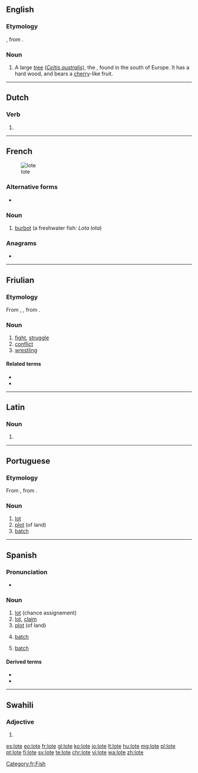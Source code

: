 ==English==

===Etymology===
{{etyl|la|en}} {{lena}} {{term|lotus|lang=la}}, from {{etyl|grc|-}} {{m|grc|λωτός||lotus}}.

===Noun===
{{en-noun}}

# A large [[tree]] (''[[Celtis australis]]''), the {{vern|European nettle tree|pedia=1}}, found in the south of Europe. It has a hard wood, and bears a [[cherry]]-like fruit.
#: {{rfquotek|Eng. Cyc.}}

{{Webster 1913}}

{{catlangcode|en|Fruits|Trees}}

----

==Dutch==

===Verb===
{{nl-verb-form}}

# {{nl-verb form of|n=sg|t=pres|m=subj|loten}}

----

==French==
[[Image: Trüsche Walchensee.jpg|thumb|lote]]

===Alternative forms===
* {{l|fr|lotte}}

===Noun===
{{fr-noun|f}}

# [[burbot]] (a freshwater fish: ''Lota lota'')

===Anagrams===
* {{l|fi|tôle}}

[[Category:fr:Fish]]

----
==Friulian==

===Etymology===
From {{etyl|VL.|fur}} {{m|la|*lucta}}, {{m|la|lucta}}, from {{etyl|la|fur}} {{m|la|luctor}}.

===Noun===
{{fur-noun|f|pl=lotis}}

# [[fight]], [[struggle]]
# [[conflict]]
# [[wrestling]]

====Related terms====
* {{l|fur|lotâ}}
* {{l|fur|lotadôr}}

----

==Latin==

===Noun===
{{la-noun-form|lōte}}

# {{inflection of|lōtus||voc|s|lang=la}}

----

==Portuguese==

===Etymology===
From {{etyl|fr|pt}} {{m|fr|lot}}, from {{etyl|frk|pt}} {{m|frk|*lot}}.

===Noun===
{{pt-noun|m}}

# [[lot]]
# [[plot]] (of land)
# [[batch]]

----

==Spanish==

===Pronunciation===
* {{rhymes|ote|lang=es}}

===Noun===
{{es-noun|m}}

# [[lot]] (chance assignement)
# [[lot]], [[claim]]
# [[plot]] (of land)
# {{context|production|lang=es}} [[batch]]
# {{context|informatics|lang=es}} [[batch]]

====Derived terms====
* {{l|es|al lote}}
* {{l|es|lotear}}

----

==Swahili==

===Adjective===
{{head|sw|adjective form}}

# {{sw-adj form of|ji|ote}}

[[es:lote]]
[[eo:lote]]
[[fr:lote]]
[[gl:lote]]
[[ko:lote]]
[[io:lote]]
[[lt:lote]]
[[hu:lote]]
[[mg:lote]]
[[pl:lote]]
[[pt:lote]]
[[fi:lote]]
[[sv:lote]]
[[te:lote]]
[[chr:lote]]
[[vi:lote]]
[[wa:lote]]
[[zh:lote]]